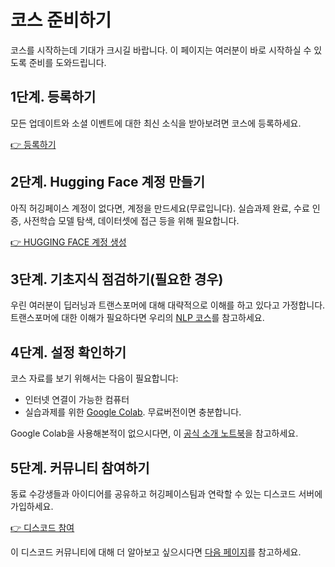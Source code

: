 # 코스 준비하기

코스를 시작하는데 기대가 크시길 바랍니다. 이 페이지는 여러분이 바로 시작하실 수 있도록 준비를 도와드립니다. 

## 1단계. 등록하기 

모든 업데이트와 소셜 이벤트에 대한 최신 소식을 받아보려면 코스에 등록하세요.

[👉 등록하기](http://eepurl.com/insvcI)

## 2단계. Hugging Face 계정 만들기 

아직 허깅페이스 계정이 없다면, 계정을 만드세요(무료입니다). 실습과제 완료, 수료 인증, 사전학습 모델 탐색, 데이터셋에 접근 등을 위해 필요합니다.

[👉 HUGGING FACE 계정 생성](https://huggingface.co/join)

## 3단계. 기초지식 점검하기(필요한 경우)

우린 여러분이 딥러닝과 트랜스포머에 대해 대략적으로 이해를 하고 있다고 가정합니다. 트랜스포머에 대한 이해가 필요하다면 우리의 [NLP 코스](https://huggingface.co/course/chapter1/1)를 참고하세요.

## 4단계. 설정 확인하기

코스 자료를 보기 위해서는 다음이 필요합니다:
- 인터넷 연결이 가능한 컴퓨터
- 실습과제를 위한 [Google Colab](https://colab.research.google.com). 무료버전이면 충분합니다.

Google Colab을 사용해본적이 없으시다면, 이 [공식 소개 노트북](https://colab.research.google.com/notebooks/intro.ipynb)을 참고하세요.

## 5단계. 커뮤니티 참여하기

동료 수강생들과 아이디어를 공유하고 허깅페이스팀과 연락할 수 있는 디스코드 서버에 가입하세요.

[👉 디스코드 참여](http://hf.co/join/discord)

이 디스코드 커뮤니티에 대해 더 알아보고 싶으시다면 [다음 페이지](community)를 참고하세요.
